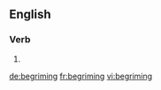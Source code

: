 
==English==

===Verb===
{{head|en|present participle}}

# {{present participle of|begrime|lang=en}}

[[de:begriming]]
[[fr:begriming]]
[[vi:begriming]]